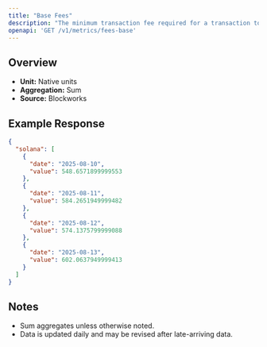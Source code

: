```yaml
---
title: "Base Fees"
description: "The minimum transaction fee required for a transaction to be included in a block"
openapi: 'GET /v1/metrics/fees-base'
---
```


## Overview

- **Unit:** Native units
- **Aggregation:** Sum
- **Source:** Blockworks



## Example Response

```json
{
  "solana": [
    {
      "date": "2025-08-10",
      "value": 548.6571899999553
    },
    {
      "date": "2025-08-11",
      "value": 584.2651949999482
    },
    {
      "date": "2025-08-12",
      "value": 574.1375799999088
    },
    {
      "date": "2025-08-13",
      "value": 602.0637949999413
    }
  ]
}
```

## Notes
- Sum aggregates unless otherwise noted.
- Data is updated daily and may be revised after late-arriving data.
